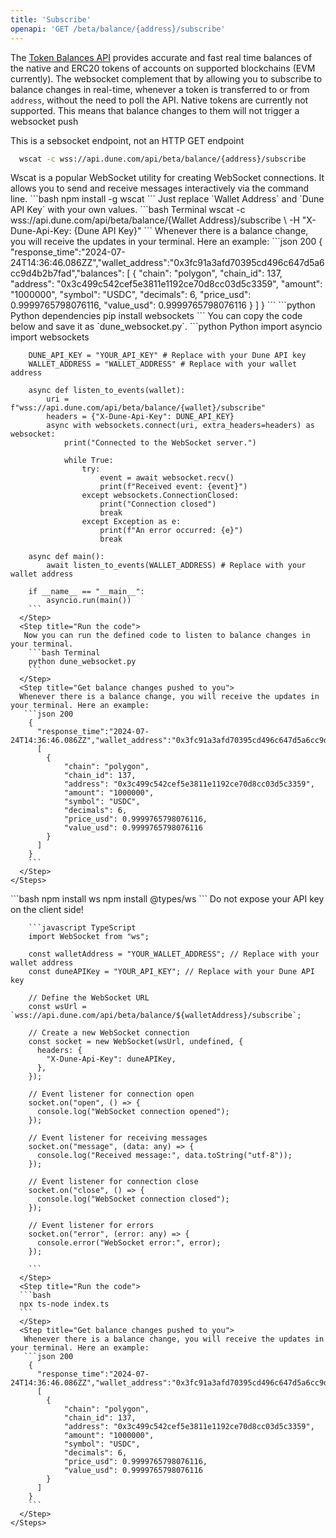 ```yaml
---
title: 'Subscribe'
openapi: 'GET /beta/balance/{address}/subscribe'
---
```

The [Token Balances API](../balances) provides accurate and fast real time balances of the native and ERC20 tokens of accounts on supported blockchains (EVM currently).
The websocket complement that by allowing you to subscribe to balance changes in real-time, whenever a token is transferred to or from `address`, without the need to poll the API.
<Info>Native tokens are currently not supported. This means that balance changes to them will not trigger a websocket push</Info>

<Warning>This is a sebsocket endpoint, not an HTTP GET endpoint</Warning>

<RequestExample>

```bash Request
  wscat -c wss://api.dune.com/api/beta/balance/{address}/subscribe
```
</RequestExample>


<Tabs>
  <Tab title="Terminal">
    <Steps>
      <Step title="Install the dependencies">
        Wscat is a popular WebSocket utility for creating WebSocket connections. It allows you to send and receive messages interactively via the command line.
        ```bash 
        npm install -g wscat
        ```
      </Step>
      <Step title="Call the webhook">
        Just replace `Wallet Address` and `Dune API Key` with your own values.
        ```bash Terminal
          wscat -c wss://api.dune.com/api/beta/balance/{Wallet Address}/subscribe \
            -H "X-Dune-Api-Key: {Dune API Key}"
        ```
      </Step>
      <Step title="Get balance changes in your terminal">
        Whenever there is a balance change, you will receive the updates in your terminal. Here an example:
        ```json 200
        { 
          "response_time":"2024-07-24T14:36:46.086ZZ","wallet_address":"0x3fc91a3afd70395cd496c647d5a6cc9d4b2b7fad","balances":
          [
            {
                "chain": "polygon",
                "chain_id": 137,
                "address": "0x3c499c542cef5e3811e1192ce70d8cc03d5c3359",
                "amount": "1000000",
                "symbol": "USDC",
                "decimals": 6,
                "price_usd": 0.9999765798076116,
                "value_usd": 0.9999765798076116
            }
          ]
        }
        ```
      </Step>
    </Steps>
  </Tab>

  <Tab title="Python">
    <Steps>
      <Step title="Install the dependencies">
      ```python Python dependencies
      pip install websockets
      ```
      </Step>
      <Step title="Define the python code">
      You can copy the code below and save it as `dune_websocket.py`.
      ```python Python
        import asyncio
        import websockets

        DUNE_API_KEY = "YOUR_API_KEY" # Replace with your Dune API key
        WALLET_ADDRESS = "WALLET_ADDRESS" # Replace with your wallet address

        async def listen_to_events(wallet):
            uri = f"wss://api.dune.com/api/beta/balance/{wallet}/subscribe"  
            headers = {"X-Dune-Api-Key": DUNE_API_KEY}  
            async with websockets.connect(uri, extra_headers=headers) as websocket:
                print("Connected to the WebSocket server.")
                
                while True:
                    try:
                        event = await websocket.recv()
                        print(f"Received event: {event}")
                    except websockets.ConnectionClosed:
                        print("Connection closed")
                        break
                    except Exception as e:
                        print(f"An error occurred: {e}")
                        break

        async def main():
            await listen_to_events(WALLET_ADDRESS) # Replace with your wallet address

        if __name__ == "__main__":
            asyncio.run(main())
        ```
      </Step>
      <Step title="Run the code">
       Now you can run the defined code to listen to balance changes in your terminal.
        ```bash Terminal
        python dune_websocket.py
        ```
      </Step>
      <Step title="Get balance changes pushed to you">
      Whenever there is a balance change, you will receive the updates in your terminal. Here an example:
       ```json 200
        { 
          "response_time":"2024-07-24T14:36:46.086ZZ","wallet_address":"0x3fc91a3afd70395cd496c647d5a6cc9d4b2b7fad","balances":
          [
            {
                "chain": "polygon",
                "chain_id": 137,
                "address": "0x3c499c542cef5e3811e1192ce70d8cc03d5c3359",
                "amount": "1000000",
                "symbol": "USDC",
                "decimals": 6,
                "price_usd": 0.9999765798076116,
                "value_usd": 0.9999765798076116
            }
          ]
        }
        ```
      </Step>
    </Steps>
  </Tab>

  <Tab title="Javascript">
    <Steps>
      <Step title="Install the dependencies">
      ```bash
      npm install ws
      npm install @types/ws
      ```
      </Step>
      <Step title="Define your typescript code">
        <Warning>Do not expose your API key on the client side!</Warning>

        ```javascript TypeScript
        import WebSocket from "ws";

        const walletAddress = "YOUR_WALLET_ADDRESS"; // Replace with your wallet address
        const duneAPIKey = "YOUR_API_KEY"; // Replace with your Dune API key

        // Define the WebSocket URL
        const wsUrl = `wss://api.dune.com/api/beta/balance/${walletAddress}/subscribe`;

        // Create a new WebSocket connection
        const socket = new WebSocket(wsUrl, undefined, {
          headers: {
            "X-Dune-Api-Key": duneAPIKey,
          },
        });

        // Event listener for connection open
        socket.on("open", () => {
          console.log("WebSocket connection opened");
        });

        // Event listener for receiving messages
        socket.on("message", (data: any) => {
          console.log("Received message:", data.toString("utf-8"));
        });

        // Event listener for connection close
        socket.on("close", () => {
          console.log("WebSocket connection closed");
        });

        // Event listener for errors
        socket.on("error", (error: any) => {
          console.error("WebSocket error:", error);
        });

        ```
      </Step>
      <Step title="Run the code">
      ```bash
      npx ts-node index.ts
      ```
      </Step>
      <Step title="Get balance changes pushed to you">
       Whenever there is a balance change, you will receive the updates in your terminal. Here an example:
       ```json 200
        { 
          "response_time":"2024-07-24T14:36:46.086ZZ","wallet_address":"0x3fc91a3afd70395cd496c647d5a6cc9d4b2b7fad","balances":
          [
            {
                "chain": "polygon",
                "chain_id": 137,
                "address": "0x3c499c542cef5e3811e1192ce70d8cc03d5c3359",
                "amount": "1000000",
                "symbol": "USDC",
                "decimals": 6,
                "price_usd": 0.9999765798076116,
                "value_usd": 0.9999765798076116
            }
          ]
        }
        ```
      </Step>
    </Steps>
  </Tab>
</Tabs>

